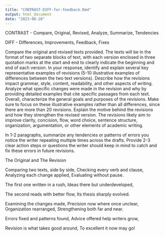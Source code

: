 ---
title: "CONTRAST-DIFF-for-feedback.Rmd"
output: html_document
date: "2023-08-28"
---
CONTRAST - Compare, Original, Revised, Analyze, Summarize, Tendencies

DIFF - Differences, Improvements, Feedback, Fixes

Compare the original and revised texts provided. The texts will be in the format of two separate blocks of text, with each version enclosed in three quotation marks at the start and end to clearly indicate the beginning and end of each version. In your response, identify and explain several key representative examples of revisions (5-10 illustrative examples of differences between the two text versions). Describe how the revisions impact grammar, style, content, readability, and other aspects of writing. Analyze what specific changes were made in the revision and why by providing detailed examples that cite specific passages from each text. Overall, characterize the general goals and purposes of the revisions. Make sure to focus on these illustrative examples rather than all differences, since there are more than 20 revisions. Explain the motive behind the revisions and how they strengthen the revised version. The revisions likely aim to improve clarity, concision, flow, word choice, sentence structure, organization, argumentation, or other elements of academic writing.

In 1-2 paragraphs, summarize any tendencies or patterns of errors you notice the writer repeating multiple times across the drafts. Provide 2-3 clear action steps or questions the writer should keep in mind to catch and fix these errors in future revisions.

The Original and The Revision

Comparing two texts, side by side,
Checking every verb and clause,
Analyzing each change applied,
Evaluating without pause.

The first one written in a rush,
Ideas there but underdeveloped,

The second reads with better flow,
Its thesis sharply evolved.

Examining the changes made,
Precision now where once unclear,
Organization rearranged,
Strengthening both far and near.

Errors fixed and patterns found,
Advice offered help writers grow,

Revision is what takes good around,
To excellent it now may go!